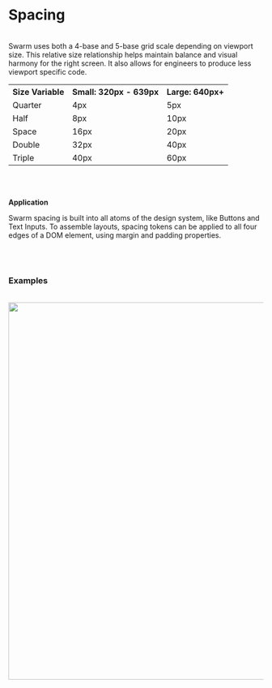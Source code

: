 # Spacing

<br/>
Swarm uses both a 4-base and 5-base grid scale depending on viewport size. This relative size relationship helps maintain balance and visual harmony for the right screen. It also allows for engineers to produce less viewport specific code.
<br />

<table className="props-table">
    <tr>
        <th>Size Variable</th>
        <th>Small: 320px - 639px</th>
        <th>Large: 640px+</th>
    </tr>
    <tr>
        <td className="text-code">Quarter</td>
        <td>4px</td>
        <td>5px</td>
    </tr>
    <tr>
        <td className="text-code">Half</td>
        <td>8px</td>
        <td>10px</td>
    </tr>
    <tr>
        <td className="text-code">Space</td>
        <td>16px</td>
        <td>20px</td>
    </tr>
    <tr>
        <td className="text-code">Double</td>
        <td>32px</td>
        <td>40px</td>
    </tr>
    <tr>
        <td className="text-code">Triple</td>
        <td>40px</td>
        <td>60px</td>
    </tr>
</table>



<br />
<br />


**Application**

Swarm spacing is built into all atoms of the design system, like Buttons and Text Inputs. To assemble layouts, spacing tokens can be applied to all four edges of a DOM element, using margin and padding properties.

<br />
<br />


### Examples
<br />

<img src="/docs-images/spaacing-example-event-card.png" width="810" height="744" />

<br />